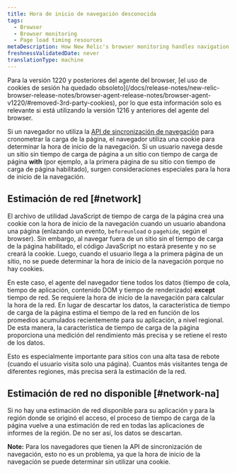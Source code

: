 ```yaml
---
title: Hora de inicio de navegación desconocida
tags:
  - Browser
  - Browser monitoring
  - Page load timing resources
metaDescription: How New Relic's browser monitoring handles navigation start time when the navigation timing API is unavailable.
freshnessValidatedDate: never
translationType: machine
---
```


<Callout variant="important">
  Para la versión 1220 y posteriores del agente del browser, [el uso de cookies de sesión ha quedado obsoleto](/docs/release-notes/new-relic-browser-release-notes/browser-agent-release-notes/browser-agent-v1220/#removed-3rd-party-cookies), por lo que esta información solo es relevante si está utilizando la versión 1216 y anteriores del agente del browser.
</Callout>

Si un navegador no utiliza la [API de sincronización de navegación](/docs/browser/new-relic-browser/browser-agent-apis/navigation-timing-api) para cronometrar la carga de la página, el navegador utiliza una cookie para determinar la hora de inicio de la navegación. Si un usuario navega desde un sitio sin tiempo de carga de página a un sitio con tiempo de carga de página <DNT>**with**</DNT> (por ejemplo, a la primera página de su sitio con tiempo de carga de página habilitado), surgen consideraciones especiales para la hora de inicio de la navegación.

## Estimación de red [#network]

El archivo de utilidad JavaScript de tiempo de carga de la página crea una cookie con la hora de inicio de la navegación cuando un usuario abandona una página (enlazando un evento, `beforeunload` o `pagehide`, según el browser). Sin embargo, al navegar fuera de un sitio sin el tiempo de carga de la página habilitado, el código JavaScript no estará presente y no se creará la cookie. Luego, cuando el usuario llega a la primera página de un sitio, no se puede determinar la hora de inicio de la navegación porque no hay cookies.

En este caso, el agente del navegador tiene todos los datos (tiempo de cola, tiempo de aplicación, contenido DOM y tiempo de renderizado) <DNT>**except**</DNT> tiempo de red. Se requiere la hora de inicio de la navegación para calcular la hora de la red. En lugar de descartar los datos, la característica de tiempo de carga de la página estima el tiempo de la red en función de los promedios acumulados recientemente para su aplicación, a nivel regional. De esta manera, la característica de tiempo de carga de la página proporciona una medición del rendimiento más precisa y se retiene el resto de los datos.

Esto es especialmente importante para sitios con una alta tasa de rebote (cuando el usuario visita solo una página). Cuantos más visitantes tenga de diferentes regiones, más precisa será la estimación de la red.

## Estimación de red no disponible [#network-na]

Si no hay una estimación de red disponible para su aplicación y para la región donde se originó el acceso, el proceso de tiempo de carga de la página vuelve a una estimación de red en todas las aplicaciones de informes de la región. De no ser así, los datos se descartan.

<DNT>**Note:**</DNT> Para los navegadores que tienen la API de sincronización de navegación, esto no es un problema, ya que la hora de inicio de la navegación se puede determinar sin utilizar una cookie.
